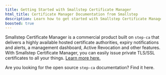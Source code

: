 ```yaml
---
title: Getting Started with Smallstep Certificate Manager
html_title: Certificate Manager Documentation from Smallstep
description: Learn how to get started with Smallstep Certificate Manager.
boosted: true
---
```



Smallstep Certificate Manager is a commercial product built on `step-ca` that delivers a highly available hosted certificate authorities, expiry notifications and alerts, a management dashboard, Active Revocation and other features. With Smallstep Certificate Manager, you can easily issue private TLS/SSL certificates to all your things. [Learn more here.](https://smallstep.com/certificate-manager)

<Alert severity="info" mb={4}>
  <div>
    Are you looking for the open source <Code>step-ca</Code> documentation? <Link href="/docs/step-ca">Find it here</Link>.
  </div>
</Alert>


